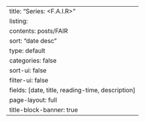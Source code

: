 ---
title: "Series: <F.A.I.R>"
listing:
  contents: posts/FAIR
  sort: "date desc"
  type: default
  categories: false
  sort-ui: false
  filter-ui: false
  fields: [date, title, reading-time, description]
page-layout: full
title-block-banner: true
---